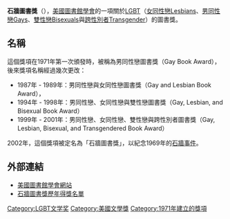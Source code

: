 '''石牆圖書獎'''（{{lang|en|Stonewall Book Award}}），[[美國圖書館學會|美國圖書館學會]]的一項關於[[LGBT|LGBT]]（[[女同性戀|女同性戀]]Lesbians、[[男同性戀|男同性戀]]Gays、[[雙性戀|雙性戀]]Bisexuals與[[跨性別者|跨性別者]]Transgender）的圖書獎。

==名稱==
這個獎項在1971年第一次頒發時，被稱為男同性戀圖書獎（Gay Book Award），後來獎項名稱經過幾次更改：
* 1987年 - 1989年：男同性戀與女同性戀圖書獎（Gay and Lesbian Book Award），
* 1994年 - 1998年：男同性戀、女同性戀與雙性戀圖書獎（Gay, Lesbian, and Bisexual Book Award）
* 1999年 - 2001年：男同性戀、女同性戀、雙性戀與跨性別者圖書獎（Gay, Lesbian, Bisexual, and Transgendered Book Award）

2002年，這個獎項被定名為「石牆圖書獎」，以紀念1969年的[[石牆事件|石牆事件]]。

==外部連結==
* [http://www.ala.org/ 美國圖書館學會網站] {{Wayback|url=http://www.ala.org/ |date=20180203200718 }}
* [http://www.ala.org/glbtrt/award/honored 石牆圖書獎歷年得獎名單] {{Wayback|url=http://www.ala.org/glbtrt/award/honored |date=20160905113937 }}

{{LGBT fiction}}
{{LGBT-stub}}
[[Category:LGBT文学奖|Category:LGBT文学奖]]
[[Category:美國文學獎|Category:美國文學獎]]
[[Category:1971年建立的獎項|Category:1971年建立的獎項]]